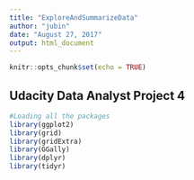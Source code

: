 ```yaml
---
title: "ExploreAndSummarizeData"
author: "jubin"
date: "August 27, 2017"
output: html_document
---
```


```r
knitr::opts_chunk$set(echo = TRUE)
```

## Udacity Data Analyst Project 4
```r
#Loading all the packages
library(ggplot2)
library(grid)
library(gridExtra)
library(GGally)
library(dplyr)
library(tidyr)


```
